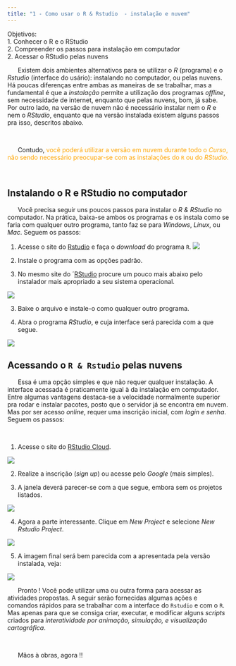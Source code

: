 ```yaml
---
title: "1 - Como usar o R & Rstudio  - instalação e nuvem"
---
```



<div class = "reminder-objetivos">

Objetivos:\
  1. Conhecer o R e o RStudio\
  2. Compreender os passos para instalação em computador\
  2. Acessar o RStudio pelas nuvens\

</div>



|       Existem dois ambientes alternativos para se utilizar o *R* (programa) e o *Rstudio* (interface do usário): instalando no computador, ou pelas nuvens. Há poucas diferenças entre ambas as maneiras de se trabalhar, mas a fundamental é que a *instalação* permite a utilização dos programas  *offline*, sem necessidade de internet, enquanto que pelas nuvens, bom, já sabe. Por outro lado, na versão de nuvem não é necessário instalar nem o *R* e nem o *RStudio*, enquanto que na versão instalada existem alguns passos pra isso, descritos abaixo. 
\

|       Contudo, <span style="color:orange;">você poderá utilizar a versão em nuvem durante todo o *Curso*, não sendo necessário preocupar-se com as instalações do `R` ou do *RStudio*.</span>


\

## Instalando o R e RStudio no computador

|       Você precisa seguir uns poucos passos para instalar o *R & RStudio* no computador. Na prática, baixa-se ambos os programas e os instala como se faria com qualquer outro programa, tanto faz se para *Windows*, *Linux*, ou *Mac*. Seguem os passos:

1.  Acesse o site do [Rstudio](https://posit.co/download/rstudio-desktop/) e faça o *download* do programa `R`. ![](rstudioSite.png)

2.  Instale o programa com as opções padrão.

3.  No mesmo site do ´[RStudio](https://posit.co/download/rstudio-desktop/) procure um pouco mais abaixo pelo instalador mais apropriado a seu sistema operacional.



![](rstudioInstala.png)
\

3.  Baixe o arquivo e instale-o como qualquer outro programa.

4.  Abra o programa *RStudio*, e cuja interface será parecida com a que segue.

![](rstudioJanela.png){#fig-rstudioJanela}
\

## Acessando o `R & Rstudio` pelas nuvens

|       Essa é uma opção simples e que não requer qualquer instalação. A interface acessada é praticamente igual à da instalação em computador. Entre algumas vantagens destaca-se a velocidade normalmente superior pra rodar e instalar pacotes, posto que o servidor já se encontra em nuvem. Mas por ser acesso *online*, requer uma inscrição inicial, com *login e senha*. Seguem os passos:
\

1.  Acesse o site do [RStudio Cloud](https://login.posit.cloud/login?redirect=%2Foauth%2Fauthorize%3Fredirect_uri%3Dhttps%253A%252F%252Fposit.cloud%252Flogin%26client_id%3Dposit-cloud%26response_type%3Dcode%26show_auth%3D0).

![](rstudioNuvem.png)


2.  Realize a inscrição (*sign up*) ou acesse pelo *Google* (mais simples).

3.  A janela deverá parecer-se com a que segue, embora sem os projetos listados.

![](rstudioCloudMain.png)


4.  Agora a parte interessante. Clique em *New Project* e selecione *New Rstudio Project*.

![](rstudioCloudNewProj.png)


5.  A imagem final será bem parecida com a apresentada pela versão instalada, veja:

![](rstudioCloudFinal.png)
\

|       Pronto ! Você pode utilizar uma ou outra forma para acessar as atividades propostas. A seguir serão fornecidas algumas ações e comandos rápidos para se trabalhar com a interface do `Rstudio` e com o `R`. Mas apenas para que se consiga criar, executar, e modificar alguns *scripts* criados para *interatividade por animação, simulação, e visualização cartográfica*. 
\


|       Mãos à obras, agora !!


